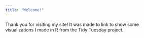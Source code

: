 ```yaml
---
title: "Welcome!"
---
```


Thank you for visiting my site! It was made to link to show some visualizations I made in R from the Tidy Tuesday project.  